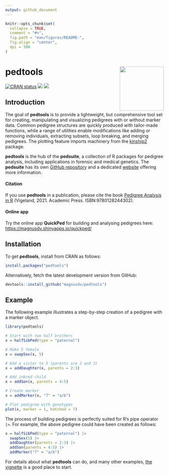 ---
output: github_document
---

<!-- README.md is generated from README.Rmd. Please edit that file -->

```{r, echo = FALSE}
knitr::opts_chunk$set(
  collapse = TRUE,
  comment = "#>",
  fig.path = "man/figures/README-",
  fig.align = "center",
  dpi = 300
)
```

# pedtools <img src="man/figures/logo.png" align="right" height=140/>

<!-- badges: start -->
[![CRAN status](https://www.r-pkg.org/badges/version/pedtools)](https://CRAN.R-project.org/package=pedtools)
[![](https://cranlogs.r-pkg.org/badges/grand-total/pedtools?color=yellow)](https://cran.r-project.org/package=pedtools)
[![](https://cranlogs.r-pkg.org/badges/last-month/pedtools?color=yellow)](https://cran.r-project.org/package=pedtools)
<!-- badges: end -->

## Introduction
The goal of **pedtools** is to provide a lightweight, but comprehensive tool set for creating, manipulating and visualizing pedigrees with or without marker data. Common pedigree structures are quickly produced with tailor-made functions, while a range of utilities enable modifications like adding or removing individuals, extracting subsets, loop breaking, and merging pedigrees. The plotting feature imports machinery from the [kinship2](https://CRAN.R-project.org/package=kinship2) package.

**pedtools** is the hub of the **pedsuite**, a collection of R packages for pedigree analysis, including applications in forensic and medical genetics. The **pedsuite** has its own  [GitHub repository](https://github.com/magnusdv/pedsuite) and a dedicated [website](https://magnusdv.github.io/pedsuite/) offering more information.

#### Citation
If you use **pedtools** in a publication, please cite the book [Pedigree Analysis in R](https://shop.elsevier.com/books/pedigree-analysis-in-r/vigeland/978-0-12-824430-2)
(Vigeland, 2021. Academic Press. ISBN:<span>9780128244302</span>).

#### Online app
Try the online app **QuickPed** for building and analysing pedigrees here: [https://magnusdv.shinyapps.io/quickped/](https://magnusdv.shinyapps.io/quickped/)


## Installation
To get **pedtools**, install from CRAN as follows:
```{r, eval = FALSE}
install.packages("pedtools")
```

Alternatively, fetch the latest development version from GitHub:
```{r, eval = FALSE}
devtools::install_github("magnusdv/pedtools")
```

## Example
The following example illustrates a step-by-step creation of a pedigree with a marker object.

```{r example, fig.height = 3, fig.width = 3.5, out.width = "40%", message = FALSE}
library(pedtools)

# Start with two half brothers
x = halfSibPed(type = "paternal")

# Make 5 female
x = swapSex(x, 5)

# Add a sister to 5 (parents are 2 and 3)
x = addDaughter(x, parents = 2:3)

# Add inbred child
x = addSon(x, parents = 4:5)

# Create marker
x = addMarker(x, "7" = "a/b")

# Plot pedigree with genotypes
plot(x, marker = 1, hatched = 7)
```

The process of building pedigrees is perfectly suited for R's pipe operator `|>`. For example, the above pedigree could have been created as follows:
```{r}
x = halfSibPed(type = "paternal") |>
  swapSex(5) |>
  addDaughter(parents = 2:3) |>
  addSon(parents = 4:5) |>
  addMarker("7" = "a/b")
```

For details about what **pedtools** can do, and many other examples, [the vignette](https://cran.r-project.org/package=pedtools/vignettes/pedtools.html) is a good place to start.
